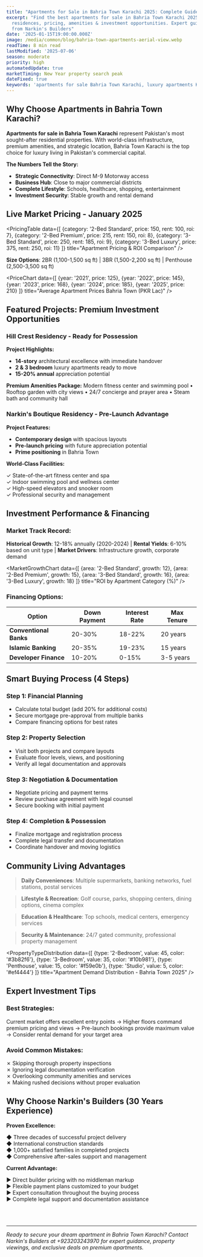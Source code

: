 ```yaml
---
title: "Apartments for Sale in Bahria Town Karachi 2025: Complete Guide & Best Deals"
excerpt: "Find the best apartments for sale in Bahria Town Karachi 2025. Explore luxury
  residences, pricing, amenities & investment opportunities. Expert guidance
  from Narkin's Builders"
date: '2025-01-15T19:00:00.000Z'
image: /media/common/blog/bahria-town-apartments-aerial-view.webp
readTime: 8 min read
lastModified: '2025-07-06'
season: moderate
priority: high
automatedUpdate: true
marketTiming: New Year property search peak
dateFixed: true
keywords: 'apartments for sale Bahria Town Karachi, luxury apartments Karachi, property investment Bahria Town, real estate Karachi'
---
```



## Why Choose Apartments in Bahria Town Karachi?

**Apartments for sale in Bahria Town Karachi** represent Pakistan's most sought-after residential properties. With world-class infrastructure, premium amenities, and strategic location, Bahria Town Karachi is the top choice for luxury living in Pakistan's commercial capital.

**The Numbers Tell the Story:**
- **Strategic Connectivity**: Direct M-9 Motorway access
- **Business Hub**: Close to major commercial districts  
- **Complete Lifestyle**: Schools, healthcare, shopping, entertainment
- **Investment Security**: Stable growth and rental demand

## Live Market Pricing - January 2025

<PricingTable 
  data={[
    {category: '2-Bed Standard', price: 150, rent: 100, roi: 7},
    {category: '2-Bed Premium', price: 215, rent: 150, roi: 8},
    {category: '3-Bed Standard', price: 250, rent: 185, roi: 9},
    {category: '3-Bed Luxury', price: 375, rent: 250, roi: 11}
  ]}
  title="Apartment Pricing & ROI Comparison"
/>

**Size Options**: 2BR (1,100-1,500 sq ft) | 3BR (1,500-2,200 sq ft) | Penthouse (2,500-3,500 sq ft)

<PriceChart 
  data={[
    {year: '2021', price: 125},
    {year: '2022', price: 145},
    {year: '2023', price: 168},
    {year: '2024', price: 185},
    {year: '2025', price: 210}
  ]}
  title="Average Apartment Prices Bahria Town (PKR Lac)"
/>

## Featured Projects: Premium Investment Opportunities

### Hill Crest Residency - Ready for Possession

**Project Highlights:**
- **14-story** architectural excellence with immediate handover
- **2 & 3 bedroom** luxury apartments ready to move
- **15-20% annual** appreciation potential

**Premium Amenities Package:**
Modern fitness center and swimming pool • Rooftop garden with city views • 24/7 concierge and prayer area • Steam bath and community hall

### Narkin's Boutique Residency - Pre-Launch Advantage

**Project Features:**
- **Contemporary design** with spacious layouts
- **Pre-launch pricing** with future appreciation potential
- **Prime positioning** in Bahria Town

**World-Class Facilities:**

✓ State-of-the-art fitness center and spa  
✓ Indoor swimming pool and wellness center  
✓ High-speed elevators and snooker room  
✓ Professional security and management

## Investment Performance & Financing

### Market Track Record:
**Historical Growth**: 12-18% annually (2020-2024) | **Rental Yields**: 6-10% based on unit type | **Market Drivers**: Infrastructure growth, corporate demand

<MarketGrowthChart 
  data={[
    {area: '2-Bed Standard', growth: 12},
    {area: '2-Bed Premium', growth: 15},
    {area: '3-Bed Standard', growth: 16},
    {area: '3-Bed Luxury', growth: 18}
  ]}
  title="ROI by Apartment Category (%)"
/>

### Financing Options:

| Option | Down Payment | Interest Rate | Max Tenure |
|--------|--------------|---------------|------------|
| **Conventional Banks** | 20-30% | 18-22% | 20 years |
| **Islamic Banking** | 20-35% | 19-23% | 15 years |
| **Developer Finance** | 10-20% | 0-15% | 3-5 years |

## Smart Buying Process (4 Steps)

### Step 1: Financial Planning
- Calculate total budget (add 20% for additional costs)
- Secure mortgage pre-approval from multiple banks
- Compare financing options for best rates

### Step 2: Property Selection
- Visit both projects and compare layouts
- Evaluate floor levels, views, and positioning
- Verify all legal documentation and approvals

### Step 3: Negotiation & Documentation
- Negotiate pricing and payment terms
- Review purchase agreement with legal counsel
- Secure booking with initial payment

### Step 4: Completion & Possession
- Finalize mortgage and registration process
- Complete legal transfer and documentation
- Coordinate handover and moving logistics

## Community Living Advantages

> **Daily Conveniences**: Multiple supermarkets, banking networks, fuel stations, postal services

> **Lifestyle & Recreation**: Golf course, parks, shopping centers, dining options, cinema complex

> **Education & Healthcare**: Top schools, medical centers, emergency services

> **Security & Maintenance**: 24/7 gated community, professional property management

<PropertyTypeDistribution 
  data={[
    {type: '2-Bedroom', value: 45, color: '#3b82f6'},
    {type: '3-Bedroom', value: 35, color: '#10b981'},
    {type: 'Penthouse', value: 15, color: '#f59e0b'},
    {type: 'Studio', value: 5, color: '#ef4444'}
  ]}
  title="Apartment Demand Distribution - Bahria Town 2025"
/>

## Expert Investment Tips

### Best Strategies:
Current market offers excellent entry points → Higher floors command premium pricing and views → Pre-launch bookings provide maximum value → Consider rental demand for your target area

### Avoid Common Mistakes:

✗ Skipping thorough property inspections  
✗ Ignoring legal documentation verification  
✗ Overlooking community amenities and services  
✗ Making rushed decisions without proper evaluation

## Why Choose Narkin's Builders (30 Years Experience)

**Proven Excellence:**

◆ Three decades of successful project delivery  
◆ International construction standards  
◆ 1,000+ satisfied families in completed projects  
◆ Comprehensive after-sales support and management

**Current Advantage:**

► Direct builder pricing with no middleman markup  
► Flexible payment plans customized to your budget  
► Expert consultation throughout the buying process  
► Complete legal support and documentation assistance

<FAQ 
  staticFaqs="apartmentSaleFAQs" 
  pageUrl="/blogs/apartments-for-sale-bahria-town-karachi-2025" 
  contextType="property" 
  title="Frequently Asked Questions" 
  description="Essential information about purchasing apartments in Bahria Town Karachi, including pricing, financing options, and investment guidance."
/>

<br />
<br />

---

*Ready to secure your dream apartment in Bahria Town Karachi? Contact Narkin's Builders at +923203243970 for expert guidance, property viewings, and exclusive deals on premium apartments.*